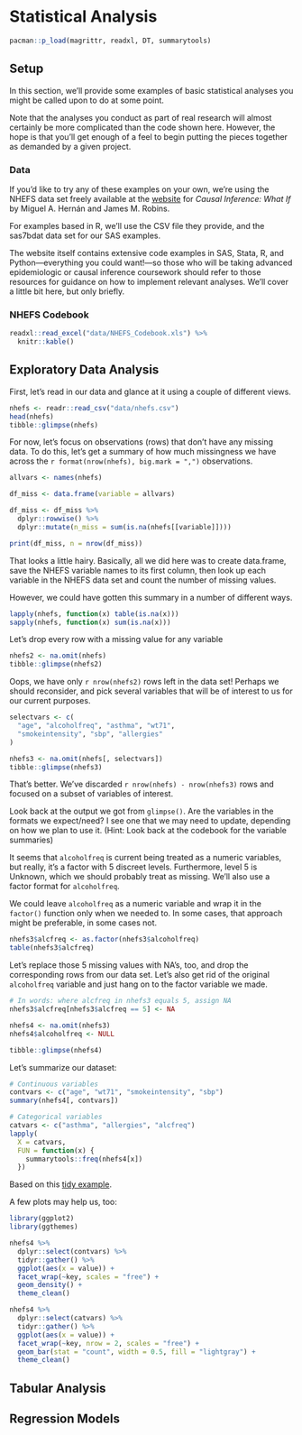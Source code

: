 # Statistical Analysis

```r
pacman::p_load(magrittr, readxl, DT, summarytools)
```

## Setup

In this section, we'll provide some examples of basic statistical analyses you might be called upon to do at some point.

Note that the analyses you conduct as part of real research will almost certainly be more complicated than the code shown here. However, the hope is that you'll get enough of a feel to begin putting the pieces together as demanded by a given project.

### Data

If you'd like to try any of these examples on your own, we're using the NHEFS data set freely available at the [website](https://www.hsph.harvard.edu/miguel-hernan/causal-inference-book/) for _Causal Inference: What If_ by Miguel A. Hernán and James M. Robins.

For examples based in R, we'll use the CSV file they provide, and the sas7bdat data set for our SAS examples.

The website itself contains extensive code examples in SAS, Stata, R, and Python---everything you could want!---so those who will be taking advanced epidemiologic or causal inference coursework should refer to those resources for guidance on how to implement relevant analyses. We'll cover a little bit here, but only briefly.

### NHEFS Codebook

```r
readxl::read_excel("data/NHEFS_Codebook.xls") %>%
  knitr::kable()
```

## Exploratory Data Analysis

First, let's read in our data and glance at it using a couple of different views.

```r
nhefs <- readr::read_csv("data/nhefs.csv")
head(nhefs)
tibble::glimpse(nhefs)
```

For now, let's focus on observations (rows) that don't have any missing data. To do this, let's get a summary of how much missingness we have across the `r format(nrow(nhefs), big.mark = ",")` observations.

```r
allvars <- names(nhefs)

df_miss <- data.frame(variable = allvars)

df_miss <- df_miss %>%
  dplyr::rowwise() %>%
  dplyr::mutate(n_miss = sum(is.na(nhefs[[variable]])))

print(df_miss, n = nrow(df_miss))
```

That looks a little hairy. Basically, all we did here was to create data.frame, save the NHEFS variable names to its first column, then look up each variable in the NHEFS data set and count the number of missing values.

However, we could have gotten this summary in a number of different ways.

```r
lapply(nhefs, function(x) table(is.na(x)))
sapply(nhefs, function(x) sum(is.na(x)))
```

Let's drop every row with a missing value for any variable

```r
nhefs2 <- na.omit(nhefs)
tibble::glimpse(nhefs2)
```

Oops, we have only `r nrow(nhefs2)` rows left in the data set! Perhaps we should reconsider, and pick several variables that will be of interest to us for our current purposes.

```r
selectvars <- c(
  "age", "alcoholfreq", "asthma", "wt71",
  "smokeintensity", "sbp", "allergies"
)

nhefs3 <- na.omit(nhefs[, selectvars])
tibble::glimpse(nhefs3)
```

That's better. We've discarded `r nrow(nhefs) - nrow(nhefs3)` rows and focused on a subset of variables of interest.

Look back at the output we got from `glimpse()`. Are the variables in the formats we expect/need? I see one that we may need to update, depending on how we plan to use it. (Hint: Look back at the codebook for the variable summaries)

It seems that `alcoholfreq` is current being treated as a numeric variables, but really, it's a factor with 5 discreet levels. Furthermore, level 5 is Unknown, which we should probably treat as missing. We'll also use a factor format for `alcoholfreq`.

<span class="marginnote">We could leave `alcoholfreq` as a numeric variable and wrap it in the `factor()` function only when we needed to. In some cases, that approach might be preferable, in some cases not.</span>

```r
nhefs3$alcfreq <- as.factor(nhefs3$alcoholfreq)
table(nhefs3$alcfreq)
```

Let's replace those 5 missing values with NA's, too, and drop the corresponding rows from our data set. Let's also get rid of the original `alcoholfreq` variable and just hang on to the factor variable we made.

```r
# In words: where alcfreq in nhefs3 equals 5, assign NA
nhefs3$alcfreq[nhefs3$alcfreq == 5] <- NA

nhefs4 <- na.omit(nhefs3)
nhefs4$alcoholfreq <- NULL

tibble::glimpse(nhefs4)
```

Let's summarize our dataset:

```r
# Continuous variables
contvars <- c("age", "wt71", "smokeintensity", "sbp")
summary(nhefs4[, contvars])

# Categorical variables
catvars <- c("asthma", "allergies", "alcfreq")
lapply(
  X = catvars,
  FUN = function(x) {
    summarytools::freq(nhefs4[x])
  })
```

<span class="marginnote">Based on this [tidy example](https://www.r-bloggers.com/quick-plot-of-all-variables/).</span>

A few plots may help us, too:

```r
library(ggplot2)
library(ggthemes)

nhefs4 %>%
  dplyr::select(contvars) %>%
  tidyr::gather() %>%
  ggplot(aes(x = value)) +
  facet_wrap(~key, scales = "free") +
  geom_density() +
  theme_clean()
```

```r
nhefs4 %>%
  dplyr::select(catvars) %>%
  tidyr::gather() %>%
  ggplot(aes(x = value)) +
  facet_wrap(~key, nrow = 2, scales = "free") +
  geom_bar(stat = "count", width = 0.5, fill = "lightgray") +
  theme_clean()
```

## Tabular Analysis



## Regression Models
